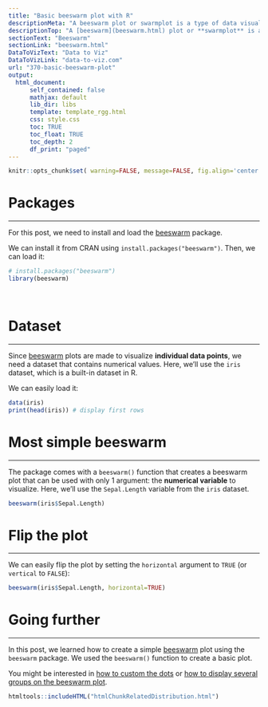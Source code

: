 ```yaml
---
title: "Basic beeswarm plot with R"
descriptionMeta: "A beeswarm plot or swarmplot is a type of data visualization that displays individual data points in a way that they don't overlap, resulting in a *swarming* effect that resembles a swarm of bees.<br>In this post, we'll see how to create a simple beeswarm plot using the beeswarm package. We will provide reproducible code and examples."
descriptionTop: "A [beeswarm](beeswarm.html) plot or **swarmplot** is a type of data visualization that displays individual data points in a way that they **don't overlap**, resulting in a *swarming* effect that resembles a swarm of bees.<br>In this post, we'll see how to create a simple [beeswarm](beeswarm.html) plot using the [beeswarm](https://github.com/aroneklund/beeswarm) package. We will provide reproducible code and examples."
sectionText: "Beeswarm"
sectionLink: "beeswarm.html"
DataToVizText: "Data to Viz"
DataToVizLink: "data-to-viz.com"
url: "370-basic-beeswarm-plot"
output:
  html_document:
      self_contained: false    
      mathjax: default
      lib_dir: libs
      template: template_rgg.html
      css: style.css
      toc: TRUE
      toc_float: TRUE
      toc_depth: 2
      df_print: "paged"
---
```



```r
knitr::opts_chunk$set( warning=FALSE, message=FALSE, fig.align='center')
```

<div class="container">


# Packages
***

For this post, we need to install and load the [beeswarm](https://github.com/aroneklund/beeswarm) package. 

We can install it from CRAN using `install.packages("beeswarm")`. Then, we can load it:

```r
# install.packages("beeswarm")
library(beeswarm)
```

<br/>


# Dataset
***

Since [beeswarm](beeswarm.html) plots are made to visualize **individual data points**, we need a dataset that contains numerical values. Here, we'll use the `iris` dataset, which is a built-in dataset in R.

We can easily load it:

```r
data(iris)
print(head(iris)) # display first rows
```




# Most simple beeswarm
***

The package comes with a `beeswarm()` function that creates a beeswarm plot that can be used with only 1 argument: the **numerical variable** to visualize. Here, we'll use the `Sepal.Length` variable from the `iris` dataset.

```r
beeswarm(iris$Sepal.Length)
```




# Flip the plot
***

We can easily flip the plot by setting the `horizontal` argument to `TRUE` (or `vertical` to `FALSE`):

```r
beeswarm(iris$Sepal.Length, horizontal=TRUE)
```







# Going further
***
In this post, we learned how to create a simple [beeswarm](beeswarm.html) plot using the `beeswarm` package. We used the `beeswarm()` function to create a basic plot.

You might be interested in [how to custom the dots](371-custom-dots-beeswarm.html) or [how to display several groups on the beeswarm plot](372-grouped-beeswarm.html).






```r
htmltools::includeHTML("htmlChunkRelatedDistribution.html")
```
